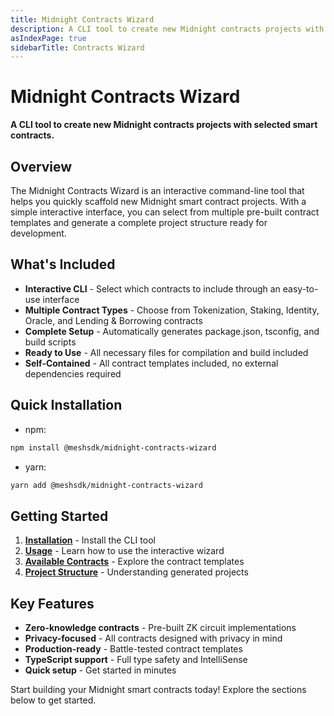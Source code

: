 ```yaml
---
title: Midnight Contracts Wizard
description: A CLI tool to create new Midnight contracts projects with selected smart contracts
asIndexPage: true
sidebarTitle: Contracts Wizard
---
```


# Midnight Contracts Wizard

**A CLI tool to create new Midnight contracts projects with selected smart contracts.**

## Overview

The Midnight Contracts Wizard is an interactive command-line tool that helps you quickly scaffold new Midnight smart contract projects. With a simple interactive interface, you can select from multiple pre-built contract templates and generate a complete project structure ready for development.

## What's Included

- **Interactive CLI** - Select which contracts to include through an easy-to-use interface
- **Multiple Contract Types** - Choose from Tokenization, Staking, Identity, Oracle, and Lending & Borrowing contracts
- **Complete Setup** - Automatically generates package.json, tsconfig, and build scripts
- **Ready to Use** - All necessary files for compilation and build included
- **Self-Contained** - All contract templates included, no external dependencies required

## Quick Installation

- npm:
```bash
npm install @meshsdk/midnight-contracts-wizard
```

- yarn:
```bash
yarn add @meshsdk/midnight-contracts-wizard
```

## Getting Started

1. **[Installation](/en/packages/midnight_contracts_wizard/installation)** - Install the CLI tool
2. **[Usage](/en/packages/midnight_contracts_wizard/usage)** - Learn how to use the interactive wizard
3. **[Available Contracts](/en/packages/midnight_contracts_wizard/contracts)** - Explore the contract templates
4. **[Project Structure](/en/packages/midnight_contracts_wizard/project_structure)** - Understanding generated projects

## Key Features

- **Zero-knowledge contracts** - Pre-built ZK circuit implementations
- **Privacy-focused** - All contracts designed with privacy in mind
- **Production-ready** - Battle-tested contract templates
- **TypeScript support** - Full type safety and IntelliSense
- **Quick setup** - Get started in minutes

Start building your Midnight smart contracts today! Explore the sections below to get started.

